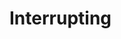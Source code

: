 
# Interrupting

```scala file=./main/scala/workflows4s/example/docs/InterruptionExample.scala start=start_signal end=end_signal
```

<OperationOutputs name="interruption-signal"/>